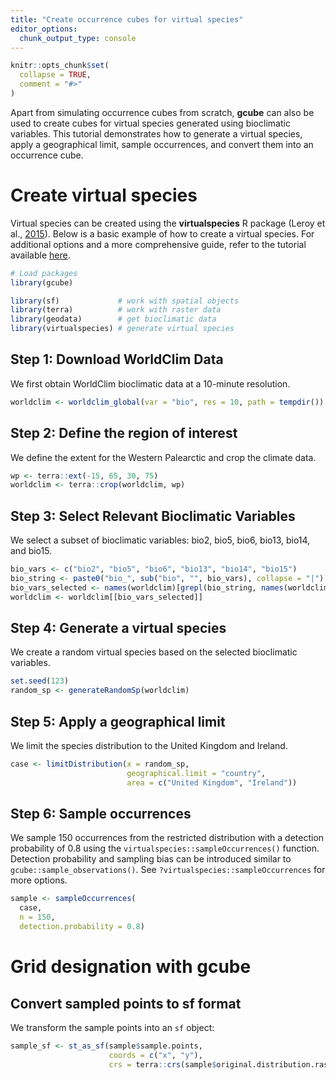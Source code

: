 ```yaml
---
title: "Create occurrence cubes for virtual species"
editor_options: 
  chunk_output_type: console
---
```


```r
knitr::opts_chunk$set(
  collapse = TRUE,
  comment = "#>"
)
```

Apart from simulating occurrence cubes from scratch, **gcube** can also be used to create cubes for virtual species generated using bioclimatic variables. This tutorial demonstrates how to generate a virtual species, apply a geographical limit, sample occurrences, and convert them into an occurrence cube.

# Create virtual species

Virtual species can be created using the **virtualspecies** R package (Leroy et al., [2015](https://doi.org/10.1111/ecog.01388)).
Below is a basic example of how to create a virtual species.
For additional options and a more comprehensive guide, refer to the tutorial available [here](https://borisleroy.com/files/virtualspecies-tutorial.html).

```r
# Load packages
library(gcube)

library(sf)             # work with spatial objects
library(terra)          # work with raster data
library(geodata)        # get bioclimatic data
library(virtualspecies) # generate virtual species
```

## Step 1: Download WorldClim Data

We first obtain WorldClim bioclimatic data at a 10-minute resolution.

```r
worldclim <- worldclim_global(var = "bio", res = 10, path = tempdir())
```

## Step 2: Define the region of interest

We define the extent for the Western Palearctic and crop the climate data.

```r
wp <- terra::ext(-15, 65, 30, 75)
worldclim <- terra::crop(worldclim, wp)
```

## Step 3: Select Relevant Bioclimatic Variables

We select a subset of bioclimatic variables: bio2, bio5, bio6, bio13, bio14, and bio15.

```r
bio_vars <- c("bio2", "bio5", "bio6", "bio13", "bio14", "bio15")
bio_string <- paste0("bio_", sub("bio", "", bio_vars), collapse = "|")
bio_vars_selected <- names(worldclim)[grepl(bio_string, names(worldclim))]
worldclim <- worldclim[[bio_vars_selected]]
```

## Step 4: Generate a virtual species

We create a random virtual species based on the selected bioclimatic variables.

```r
set.seed(123)
random_sp <- generateRandomSp(worldclim)
```

## Step 5: Apply a geographical limit

We limit the species distribution to the United Kingdom and Ireland.

```r
case <- limitDistribution(x = random_sp,
                          geographical.limit = "country",
                          area = c("United Kingdom", "Ireland"))
```

## Step 6: Sample occurrences

We sample 150 occurrences from the restricted distribution with a detection probability of 0.8 using the `virtualspecies::sampleOccurrences()` function.
Detection probability and sampling bias can be introduced similar to `gcube::sample_observations()`.
See `?virtualspecies::sampleOccurrences` for more options.

```r
sample <- sampleOccurrences(
  case,
  n = 150,
  detection.probability = 0.8)
```

# Grid designation with gcube

## Convert sampled points to sf format

We transform the sample points into an `sf` object:

```r
sample_sf <- st_as_sf(sample$sample.points,
                      coords = c("x", "y"),
                      crs = terra::crs(sample$original.distribution.raster))
```
